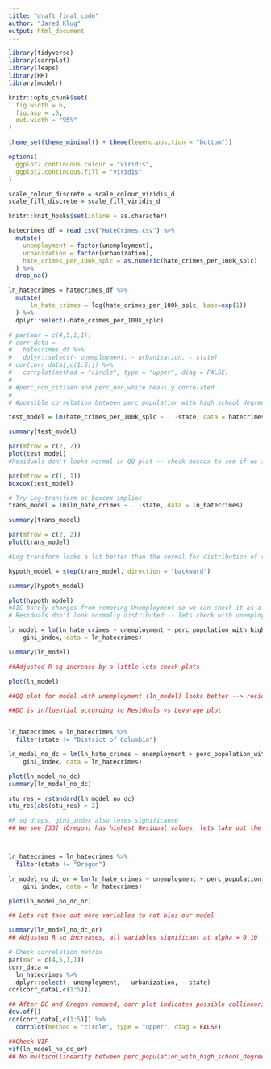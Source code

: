 ```yaml
---
title: "draft_final_code"
author: "Jared Klug"
output: html_document
---
```


```r
library(tidyverse)
library(corrplot)
library(leaps)
library(HH)
library(modelr)

knitr::opts_chunk$set(
  fig.width = 6,
  fig.asp = .6,
  out.width = "95%"
)

theme_set(theme_minimal() + theme(legend.position = "bottom"))

options(
  ggplot2.continuous.colour = "viridis",
  ggplot2.continuous.fill = "viridis"
)

scale_colour_discrete = scale_colour_viridis_d
scale_fill_discrete = scale_fill_viridis_d

knitr::knit_hooks$set(inline = as.character)
```

```r
hatecrimes_df = read_csv("HateCrimes.csv") %>% 
  mutate(
    unemployment = factor(unemployment),
    urbanization = factor(urbanization),
    hate_crimes_per_100k_splc = as.numeric(hate_crimes_per_100k_splc)
  ) %>% 
  drop_na()

ln_hatecrimes = hatecrimes_df %>% 
  mutate(
      ln_hate_crimes = log(hate_crimes_per_100k_splc, base=exp(1))
  ) %>% 
  dplyr::select(-hate_crimes_per_100k_splc)
```

```r
# par(mar = c(4,5,1,1))
# corr_data = 
#   hatecrimes_df %>% 
#   dplyr::select(- unemployment, - urbanization, - state)
# cor(corr_data[,c(1:5)]) %>%  
#   corrplot(method = "circle", type = "upper", diag = FALSE)
# 
# #perc_non_citizen and perc_non_white heavily correlated
# 
# #possible correlation between perc_population_with_high_school_degree and gini_index
```

```r


test_model = lm(hate_crimes_per_100k_splc ~ . -state, data = hatecrimes_df)

summary(test_model)

par(mfrow = c(2, 2))
plot(test_model)
#Residuals don't looks normal in QQ plot -- check boxcox to see if we should transform

par(mfrow = c(1, 1))
boxcox(test_model)

# Try Log-transform as boxcox implies
trans_model = lm(ln_hate_crimes ~ . -state, data = ln_hatecrimes)

summary(trans_model)

par(mfrow = c(2, 2))
plot(trans_model)

#Log transform looks a lot better than the normal for distribution of residuals

```

```r
hypoth_model = step(trans_model, direction = "backward")

summary(hypoth_model)

plot(hypoth_model)
#AIC barely changes from removing Unemployment so we can check it as a covariate lets compare both
# Residuals don't look normally distributed -- lets check with unemployment

ln_model = lm(ln_hate_crimes ~ unemployment + perc_population_with_high_school_degree + 
    gini_index, data = ln_hatecrimes)

summary(ln_model)

##Adjusted R sq increase by a little lets check plots

plot(ln_model)

##QQ plot for model with unemployment (ln_model) looks better --> residuals have more normal distritubtion
```

```r

##DC is influential according to Residuals vs Levarage plot


ln_hatecrimes = ln_hatecrimes %>% 
  filter(state != "District of Columbia")

ln_model_no_dc = lm(ln_hate_crimes ~ unemployment + perc_population_with_high_school_degree + 
    gini_index, data = ln_hatecrimes)

plot(ln_model_no_dc)
summary(ln_model_no_dc)

stu_res = rstandard(ln_model_no_dc)
stu_res[abs(stu_res) > 2]

#R sq drops, gini_index also loses significance
## We see [33] (Oregon) has highest Residual values, lets take out the outlier



ln_hatecrimes = ln_hatecrimes %>% 
  filter(state != "Oregon")

ln_model_no_dc_or = lm(ln_hate_crimes ~ unemployment + perc_population_with_high_school_degree + 
    gini_index, data = ln_hatecrimes)

plot(ln_model_no_dc_or)

## Lets not take out more variables to not bias our model

summary(ln_model_no_dc_or)
## Adjusted R sq increases, all variables significant at alpha = 0.10

# Check correlation matrix
par(mar = c(4,5,1,1))
corr_data = 
  ln_hatecrimes %>% 
  dplyr::select(- unemployment, - urbanization, - state)
cor(corr_data[,c(1:5)])

## After DC and Oregon removed, corr plot indicates possible collinearity between gini_index and perc_population_with_high_school_degree
dev.off()
cor(corr_data[,c(1:5)]) %>%  
  corrplot(method = "circle", type = "upper", diag = FALSE)

##Check VIF
vif(ln_model_no_dc_or)
## No multicollinearity between perc_population_with_high_school_degree and gini_index
```

